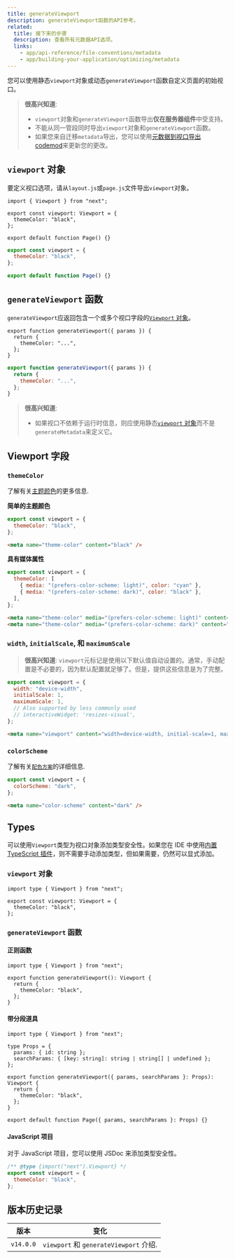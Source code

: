 ```yaml
---
title: generateViewport
description: generateViewport函数的API参考。
related:
  title: 接下来的步骤
  description: 查看所有元数据API选项。
  links:
    - app/api-reference/file-conventions/metadata
    - app/building-your-application/optimizing/metadata
---
```


您可以使用静态`viewport`对象或动态`generateViewport`函数自定义页面的初始视口。

> **很高兴知道**:
>
> - `viewport`对象和`generateViewport`函数导出**仅在服务器组件**中受支持。
> - 不能从同一管段同时导出`viewport`对象和`generateViewport`函数。
> - 如果您来自迁移`metadata`导出，您可以使用[元数据到视口导出 codemod](/docs/app/building-your-application/upgrading/codemods#metadata-to-viewport-export)来更新您的更改。

## `viewport` 对象

要定义视口选项，请从`layout.js`或`page.js`文件导出`viewport`对象。

```tsx filename="layout.tsx | page.tsx" switcher
import { Viewport } from "next";

export const viewport: Viewport = {
  themeColor: "black",
};

export default function Page() {}
```

```jsx filename="layout.js | page.js" switcher
export const viewport = {
  themeColor: "black",
};

export default function Page() {}
```

## `generateViewport` 函数

`generateViewport`应返回包含一个或多个视口字段的[`Viewport` 对象](#viewport-fields)。

```tsx filename="layout.tsx | page.tsx" switcher
export function generateViewport({ params }) {
  return {
    themeColor: "...",
  };
}
```

```jsx filename="layout.js | page.js" switcher
export function generateViewport({ params }) {
  return {
    themeColor: "...",
  };
}
```

> **很高兴知道**:
>
> - 如果视口不依赖于运行时信息，则应使用静态[`viewport` 对象](#the-viewport-object)而不是`generateMetadata`来定义它。

## Viewport 字段

### `themeColor`

了解有关[主题颜色](https://developer.mozilla.org/docs/Web/HTML/Element/meta/name/theme-color)的更多信息.

**简单的主题颜色**

```jsx filename="layout.js | page.js"
export const viewport = {
  themeColor: "black",
};
```

```html filename="<head> output" hideLineNumbers
<meta name="theme-color" content="black" />
```

**具有媒体属性**

```jsx filename="layout.js | page.js"
export const viewport = {
  themeColor: [
    { media: "(prefers-color-scheme: light)", color: "cyan" },
    { media: "(prefers-color-scheme: dark)", color: "black" },
  ],
};
```

```html filename="<head> output" hideLineNumbers
<meta name="theme-color" media="(prefers-color-scheme: light)" content="cyan" />
<meta name="theme-color" media="(prefers-color-scheme: dark)" content="black" />
```

### `width`, `initialScale`, 和 `maximumScale`

> **很高兴知道**: `viewport`元标记是使用以下默认值自动设置的。通常，手动配置是不必要的，因为默认配置就足够了。但是，提供这些信息是为了完整。

```jsx filename="layout.js | page.js"
export const viewport = {
  width: "device-width",
  initialScale: 1,
  maximumScale: 1,
  // Also supported by less commonly used
  // interactiveWidget: 'resizes-visual',
};
```

```html filename="<head> output" hideLineNumbers
<meta name="viewport" content="width=device-width, initial-scale=1, maximum-scale=1" />
```

### `colorScheme`

了解有关[`配色方案`](https://developer.mozilla.org/en-US/docs/Web/HTML/Element/meta/name#:~:text=color%2Dscheme%3A%20specifies,of%20the%20following%3A)的详细信息.

```jsx filename="layout.js | page.js"
export const viewport = {
  colorScheme: "dark",
};
```

```html filename="<head> output" hideLineNumbers
<meta name="color-scheme" content="dark" />
```

## Types

可以使用`Viewport`类型为视口对象添加类型安全性。如果您在 IDE 中使用[内置 TypeScript 插件](/docs/app/building-your-application/configuring/typescript)，则不需要手动添加类型，但如果需要，仍然可以显式添加。

### `viewport` 对象

```tsx
import type { Viewport } from "next";

export const viewport: Viewport = {
  themeColor: "black",
};
```

### `generateViewport` 函数

#### 正则函数

```tsx
import type { Viewport } from "next";

export function generateViewport(): Viewport {
  return {
    themeColor: "black",
  };
}
```

#### 带分段道具

```tsx
import type { Viewport } from "next";

type Props = {
  params: { id: string };
  searchParams: { [key: string]: string | string[] | undefined };
};

export function generateViewport({ params, searchParams }: Props): Viewport {
  return {
    themeColor: "black",
  };
}

export default function Page({ params, searchParams }: Props) {}
```

#### JavaScript 项目

对于 JavaScript 项目，您可以使用 JSDoc 来添加类型安全性。

```js
/** @type {import("next").Viewport} */
export const viewport = {
  themeColor: "black",
};
```

## 版本历史记录

| 版本      | 变化                                   |
| --------- | -------------------------------------- |
| `v14.0.0` | `viewport` 和 `generateViewport` 介绍. |
